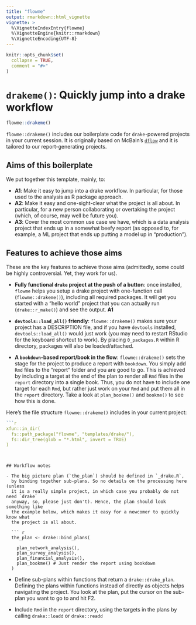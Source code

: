 ```yaml
---
title: "flowme"
output: rmarkdown::html_vignette
vignette: >
  %\VignetteIndexEntry{flowme}
  %\VignetteEngine{knitr::rmarkdown}
  %\VignetteEncoding{UTF-8}
---
```


```r
knitr::opts_chunk$set(
  collapse = TRUE,
  comment = "#>"
)
```


# `drakeme()`: Quickly jump into a drake workflow

``` r
flowme::drakeme()
```

`flowme::drakeme()` includes our boilerplate code for `drake`-powered projects 
in your current session. It is originally based on McBain's
[`dflow`](https://github.com/MilesMcBain/dflow) and it is tailored to our
report-generating projects.

## Aims of this boilerplate

We put together this template, mainly, to:

- **A1**: Make it easy to jump into a drake workflow. In particular, for those 
  used to the analysis as R package approach.
- **A2**: Make it easy and one-sight-clear what the project is all about. 
  In particular, for a new person collaborating or overtaking the project 
  (which, of course, may well be future you).
- **A3**: Cover the most common use case we have, which is a data analysis 
  project that ends up in a somewhat beefy report (as opposed to, for example, 
  a ML project that ends up putting a model up in "production").

## Features to achieve those aims

These are the key features to achieve those aims (admittedly, some 
could be highly controversial. Yet, they work for us).

- **Fully functional `drake` project at the push of a button**: once installed, 
  `flowme` helps you setup a drake project with one-function call 
  (`flowme::drakeme()`), including all required packages.
  It will get you started with a "hello world" project that you can actually 
  run (`drake::r_make()`) and see the output. **A1**

- **`devtools::load_all()` friendly**: `flowme::drakeme()` makes sure your 
  project has a DESCRIPTION file, and if you have `devtools` installed,
  `devtools::load_all()` would just work (you may need to restart RStudio for
  the keyboard shortcut to work). By placing `0_packages.R` within R directory,
  packages will also be loaded/attached.
  
- **A `bookdown`-based report/book in the flow**: `flowme::drakeme()` sets the
  stage for the project to produce a report with `bookdown`. You simply add
  `Rmd` files to the "report" folder and you are good to go. This is achieved by 
  including a target at the end of the plan to render all `Rmd` files in the 
  `report` directory into a single book. Thus, you do not have to include one 
  target for each `Rmd`, but rather just work on your `Rmd` and put them all 
  in the `report` directory. Take a look at `plan_bookme()` and `bookme()` to 
  see how this is done.

Here's the file structure `flowme::drakeme()` includes in your current project:

``` r
```r
xfun::in_dir(
  fs::path_package("flowme", "templates/drake/"), 
  fs::dir_tree(glob = "*.html", invert = TRUE)
)
```
```


## Workflow notes

- The big picture plan (`the_plan`) should be defined in `_drake.R`,
  by binding together sub-plans. So no details on the processing here (unless
  it is a really simple project, in which case you probably do not need `drake` 
  anyway, so, please just don't). Hence, the plan should look something like 
  the example below, which makes it easy for a newcomer to quickly know what 
  the project is all about.
  
  ``` r
  the_plan <- drake::bind_plans(
  
    plan_network_analysis(),
    plan_survey_analysis(),
    plan_financial_analysis(),
    plan_bookme() # Just render the report using bookdown
  )
  ```
  
- Define sub-plans within functions that return a `drake::drake_plan`. 
  Defining the plans within functions instead of directly as objects helps 
  navigating the project. You look at the plan, put the cursor on the sub-plan 
  you want to go to and hit F2.
  
- Include `Rmd` in the `report` directory, using the targets in the plans by 
  calling `drake::loadd` or `drake::readd`



